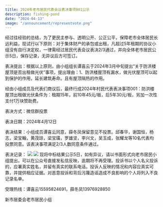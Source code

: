 ```yaml
---
title: 2024年老市居民代表会议表决事项001公示
description: fishing-pond
date: "2024-04-13"
image: "/announcement/representvote.png"
---
```


经过往经验的总结，为了更民主参与、透明公开、公正公平，保障老市全体居民长远利益，现试行以下原则：对于集体财产的承包或出租，凡超过5年租期的协议小组没有自行决定权，一律需经过居民代表会议表决2/3通过，并向全体老市居民公示5日，保存记录，无异议后方可签订。

表决提出：根据以上原则，由小组组长谭喜云于2024年3月中旬提出“关于防洪楼屋顶是否出租做光伏”事项，提出理由：1、防洪楼屋顶有漏水，做光伏屋顶可以起到保护的作用，延长建筑寿命。且有屋顶隔热的作用。

经由小组成员及代表们商议后，最终行成2024年村民代表表决事项001：防洪楼屋顶出租做光伏条件为：租期15年，前10年45元/板，后5年30元/板，另加一次性支付1万块赞助费。

表决方式：微信群投票

表决日期：2024年4月12日

表决结果：小组成员谭喜云同意，薛冬凤保留意见不投票。邱春华，谢国恒，杨志，梁宝翰，黄茂琼，梁宝璜，罗雄坚，李兴文，吴玉成，张耀龙等10名代表均投票同意。该表决事项满足2/3人数同意条件通过。

表决记录：
![](/announcement/representvote.png)
![](/announcement/representvote2.png)
现将中标结果公示5日，如有异议，请以书面形式向老市居民小组提出，可以在公众号直接发私信反映，逾期将不再受理。投诉书以个人名义投诉的，应署真实姓名，并留有真实的联系电话。投诉人反映的情况和内容应真实可靠，并提供相应证据。对恶意投诉和背后污蔑造谣造成不良影响的个人将列入不良记录名单。

受理热线：谭喜云15595824691，薛冬凤13976928850


新市居委会老市居民小组

